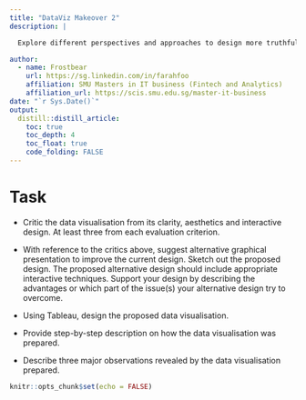 ```yaml
---
title: "DataViz Makeover 2"
description: |

  Explore different perspectives and approaches to design more truthful and enlightening data visualisation to reveal inter- and intra-zonal public bus flows at the planning sub-zone level of January 2022.

author:
  - name: Frostbear 
    url: https://sg.linkedin.com/in/farahfoo
    affiliation: SMU Masters in IT business (Fintech and Analytics)
    affiliation_url: https://scis.smu.edu.sg/master-it-business
date: "`r Sys.Date()`"
output: 
  distill::distill_article:
    toc: true
    toc_depth: 4
    toc_float: true
    code_folding: FALSE
---
```


# Task

* Critic the data visualisation from its clarity, aesthetics and interactive design. At least three from each evaluation criterion. 

* With reference to the critics above, suggest alternative graphical presentation to improve the current design. Sketch out the proposed design. The proposed alternative design should include appropriate interactive techniques. Support your design by describing the advantages or which part of the issue(s) your alternative design try to overcome. 

* Using Tableau, design the proposed data visualisation. 

* Provide step-by-step description on how the data visualisation was prepared.

* Describe three major observations revealed by the data visualisation prepared. 


```r
knitr::opts_chunk$set(echo = FALSE)
```



